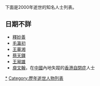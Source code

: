 {{YearTopicTOC|2000|逝世人物列表}}
{{C21YearInTopic|2000年}}

下面是2000年逝世的知名人士列表。

{{MonthTOC|2000年|逝世人物列表}}

== 日期不詳 ==
*[[釋妙善_(江蘇)|釋妙善]]
*[[毛瀛初|毛瀛初]]
*[[王華湘|王華湘]]
*[[蔡天鐸|蔡天鐸]]
*[[王昶雄|王昶雄]]
*[[庾文翰|庾文翰]]，在[[中國|中國]]內地失蹤的[[香港|香港]][[自閉症|自閉症]]人士

{{各年各月份逝世人物}}
{{Authority control}}

[[Category:2000年逝世|*]]
[[Category:歷年逝世人物列表|Category:歷年逝世人物列表]]